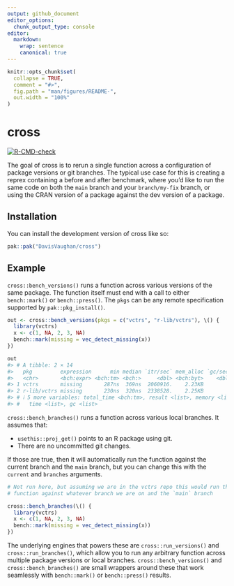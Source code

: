 ```yaml
---
output: github_document
editor_options:
  chunk_output_type: console
editor:
  markdown:
    wrap: sentence
    canonical: true
---
```


<!-- README.md is generated from README.Rmd. Please edit that file -->

```r
knitr::opts_chunk$set(
  collapse = TRUE,
  comment = "#>",
  fig.path = "man/figures/README-",
  out.width = "100%"
)
```

# cross

<!-- badges: start -->

[![R-CMD-check](https://github.com/DavisVaughan/cross/actions/workflows/R-CMD-check.yaml/badge.svg)](https://github.com/DavisVaughan/cross/actions/workflows/R-CMD-check.yaml)

<!-- badges: end -->

The goal of cross is to rerun a single function across a configuration of package versions or git branches.
The typical use case for this is creating a reprex containing a before and after benchmark, where you'd like to run the same code on both the `main` branch and your `branch/my-fix` branch, or using the CRAN version of a package against the dev version of a package.

## Installation

You can install the development version of cross like so:

``` r
pak::pak("DavisVaughan/cross")
```

## Example

`cross::bench_versions()` runs a function across various versions of the same package.
The function itself must end with a call to either `bench::mark()` or `bench::press()`.
The `pkgs` can be any remote specification supported by `pak::pkg_install()`.

```r
out <- cross::bench_versions(pkgs = c("vctrs", "r-lib/vctrs"), \() {
  library(vctrs)
  x <- c(1, NA, 2, 3, NA)
  bench::mark(missing = vec_detect_missing(x))
})

out
#> # A tibble: 2 × 14
#>   pkg         expression      min median `itr/sec` mem_alloc `gc/sec` n_itr  n_gc
#>   <chr>       <bch:expr> <bch:tm> <bch:>     <dbl> <bch:byt>    <dbl> <int> <dbl>
#> 1 vctrs       missing       287ns  369ns  2060916.    2.23KB        0 10000     0
#> 2 r-lib/vctrs missing       230ns  320ns  2338528.    2.25KB        0 10000     0
#> # ℹ 5 more variables: total_time <bch:tm>, result <list>, memory <list>,
#> #   time <list>, gc <list>
```

`cross::bench_branches()` runs a function across various local branches.
It assumes that:

-   `usethis::proj_get()` points to an R package using git.
-   There are no uncommitted git changes.

If those are true, then it will automatically run the function against the current branch and the `main` branch, but you can change this with the `current` and `branches` arguments.

```r
# Not run here, but assuming we are in the vctrs repo this would run the
# function against whatever branch we are on and the `main` branch

cross::bench_branches(\() {
  library(vctrs)
  x <- c(1, NA, 2, 3, NA)
  bench::mark(missing = vec_detect_missing(x))
})
```

The underlying engines that powers these are `cross::run_versions()` and `cross::run_branches()`, which allow you to run any arbitrary function across multiple package versions or local branches.
`cross::bench_versions()` and `cross::bench_branches()` are small wrappers around these that work seamlessly with `bench::mark()` or `bench::press()` results.
